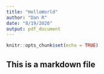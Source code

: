 ```yaml
---
title: "HelloWorld"
author: "Dan R"
date: "8/19/2020"
output: pdf_document
---
```


```r
knitr::opts_chunk$set(echo = TRUE)
```

## This is a markdown file


